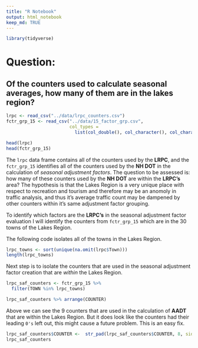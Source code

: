 ```yaml
---
title: "R Notebook"
output: html_notebook
keep_md: TRUE
---
```

```r
library(tidyverse)
```

# Question: 
## Of the counters used to calculate seasonal averages, how many of them are in the lakes region?
```r
lrpc <- read_csv("../data/lrpc_counters.csv")
fctr_grp_15 <- read_csv("../data/15_factor_grp.csv",
                        col_types = 
                          list(col_double(), col_character(), col_character(), col_character()))

head(lrpc)
head(fctr_grp_15)
```

The `lrpc` data frame contains all of the counters used by the **LRPC**, and the `fctr_grp_15` identifies all of the counters used by the **NH DOT** in the calculation of *seasonal adjustment factors*. The question to be assessed is: how many of these counters used by the **NH DOT** are within the **LRPC's** area? The hypothesis is that the Lakes Region is a very unique place with respect to recreation and tourism and therefore may be an anomoly in traffic analysis, and thus it's average traffic count may be dampened by other counters within it's same adjustment factor grouping.

To identify which factors are the **LRPC's** in the seasonal adjustment factor evaluation I will identify the counters from `fctr_grp_15` which are in the 30 towns of the Lakes Region.

The following code isolates all of the towns in the Lakes Region.
```r
lrpc_towns <- sort(unique(na.omit(lrpc$Town)))
length(lrpc_towns)
```
Next step is to isolate the counters that are used in the seasonal adjustment factor creation that are *within* the Lakes Region.

```r
lrpc_saf_counters <- fctr_grp_15 %>%
  filter(TOWN %in% lrpc_towns)

lrpc_saf_counters %>% arrange(COUNTER)
```

Above we can see the 9 counters that are used in the calculation of **AADT** that are within the Lakes Region. But it does look like the counters had their leading `0's` left out, this might cause a future problem. This is an easy fix. 
```r
lrpc_saf_counters$COUNTER <-  str_pad(lrpc_saf_counters$COUNTER, 8, side = "left", pad = "0")
lrpc_saf_counters
```


